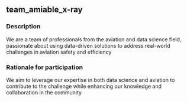 ## team_amiable_x-ray

### Description
We are a team of professionals from the aviation and data science field, passionate about using data-driven solutions to address real-world challenges in aviation safety and efficiency

### Rationale for participation
We aim to leverage our expertise in both data science and aviation to contribute to the challenge while enhancing our knowledge and collaboration in the community

